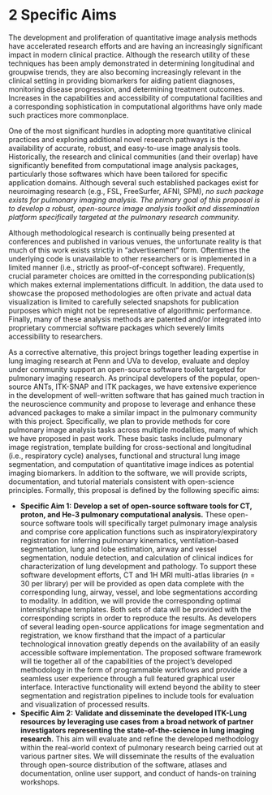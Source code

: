 \begin{center}
{\Large \bf ITK-Lung:  A Software Framework for Lung Image Processing and Analysis}
\end{center}

# 2 Specific Aims

The development and proliferation of quantitative image analysis methods have accelerated
research efforts and are having an increasingly significant impact in modern clinical
practice.  Although the research utility of these techniques has been amply demonstrated in
determining longitudinal and groupwise trends, they are also becoming increasingly relevant
in the clinical setting in providing biomarkers for aiding patient diagnoses, monitoring
disease progression, and determining treatment outcomes.  Increases in the capabilities
and accessibility of computational facilities and a corresponding sophistication in computational
algorithms have only made such practices more commonplace.

One of the most significant hurdles in adopting more quantitative clinical practices and
exploring additional novel research pathways is the availability of accurate, robust, and
easy-to-use image analysis tools.  Historically, the research and clinical communities (and their overlap)
have significantly benefited from computational image
analysis packages, particularly those softwares which have been tailored for
specific application domains.  Although several such established packages exist for
neuroimaging research (e.g., FSL, FreeSurfer, AFNI, SPM), _no such package exists for
pulmonary imaging analysis.  The primary goal of this proposal is to develop
a robust, open-source image analysis toolkit and dissemination platform
 specifically targeted at the pulmonary research community._

Although methodological research is continually being presented at conferences and
published in various venues, the unfortunate reality is that much of this work exists
strictly in “advertisement” form.  Oftentimes the underlying code is unavailable to other
researchers or is implemented in a limited manner (i.e., strictly as proof-of-concept
software).  Frequently, crucial parameter choices are omitted in the corresponding
publication(s) which makes external implementations difficult.  In addition, the data used
to showcase the proposed methodologies are often private and actual data visualization is
limited to carefully selected snapshots for publication purposes
which might not be representative of algorithmic performance.  Finally, many of these
analysis methods are patented and/or integrated into proprietary commercial software
packages which severely limits accessibility to researchers.

As a corrective alternative, this project brings together leading expertise in lung
imaging research at Penn and UVa to develop, evaluate and deploy under community support
an open-source software toolkit
targeted for pulmonary imaging research.  As principal developers of the popular, open-source
ANTs, ITK-SNAP and ITK packages, we have extensive experience in the development of
well-written software that has gained much traction in the neuroscience community and propose
to leverage and enhance these advanced packages to make a similar impact in the pulmonary
community with this project.  Specifically,
we plan to provide methods for core pulmonary image analysis tasks across multiple modalities, many
of which we have proposed in past work.  These basic tasks include pulmonary image registration,
template building for cross-sectional and longitudinal (i.e., respiratory cycle) analyses,
functional and structural lung image segmentation, and computation of quantitative image
indices as potential imaging biomarkers.  In addition to the software, we will
provide scripts, documentation, and tutorial materials consistent with open-science
principles.   Formally, this proposal is defined by the following specific aims:

* __Specific Aim 1:__  __Develop a set of open-source software tools for CT, proton, and He-3
pulmonary computational analysis.__  These open-source software tools will specifically
target pulmonary image analysis and comprise core application functions such as
inspiratory/expiratory registration for inferring pulmonary kinematics, ventilation-based segmentation,
lung and lobe estimation, airway and vessel segmentation, nodule detection, and calculation of clinical indices for
characterization of lung development and pathology.  To support these software development
efforts, CT and 1H MRI multi-atlas libraries ($n=30$ per library) per will be provided as open data complete
with the corresponding lung, airway, vessel, and lobe segmentations according to modality.
In addition, we will provide the corresponding optimal intensity/shape templates.  Both
sets of data will be provided with the corresponding scripts in order to reproduce the results.
As developers of several leading open-source applications for image segmentation and registration, we
know firsthand that the impact of a particular technological innovation greatly depends on the availability
of an easily accessible software implementation.  The proposed software framework will tie together all of
the capabilities of the project’s developed methodology in the form of programmable workflows and provide
a seamless user experience through a full featured graphical user interface.  Interactive functionality
will extend beyond the ability to steer segmentation and registration pipelines to include tools for
evaluation and visualization of processed results.
* __Specific Aim 2:__  __Validate and disseminate the developed ITK-Lung resources by leveraging use
cases from a broad network of partner investigators representing the state-of-the-science in
lung imaging research.__  This aim will evaluate and refine the
developed methodology within the real-world context of pulmonary research being carried out at
various partner sites.  We will disseminate the results of the evaluation through open-source
distribution of the software, atlases and documentation, online user support, and conduct of hands-on training workshops.

\newpage
